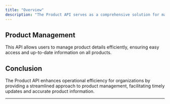```yaml
---
title: "Overview"
description: "The Product API serves as a comprehensive solution for managing product information, enabling users to add, update, delete, and retrieve products effectively. This API ensures that product data is always current and accessible."
---
```


## Product Management

This API allows users to manage product details efficiently, ensuring easy access and up-to-date information on all products.

## Conclusion

The Product API enhances operational efficiency for organizations by providing a streamlined approach to product management, facilitating timely updates and accurate product information.

---